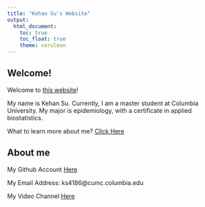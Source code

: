 ```yaml
---
title: "Kehan Su's Website"
output: 
  html_document:
    toc: true
    toc_float: true
    theme: cerulean
---
```

## Welcome! 
Welcome to [this website](about.html)!

My name is Kehan Su. Currently, I am a master student at Columbia University. My major is epidemiology, with a certificate in applied biostatistics.

What to learn more about me? [Click Here](Resume.html)


## About me
My Github Account [Here](https://github.com/ks4186)

My Email Address: ks4186@cumc.columbia.edu

My Video Channel [Here](https://space.bilibili.com/350347377?spm_id_from=333.337.0.0) 

